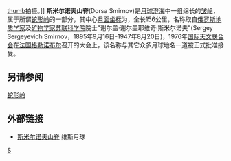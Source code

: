 [[image:Dorsa_Smirnov_-_LROC_-_WAC.JPG|thumb]]拍摄。]]
'''斯米尔诺夫山脊'''(Dorsa Smirnov)是[[月球|月球]][[澄海|澄海]]中一组绵长的[[皱岭|皱岭]]，属于所谓[[蛇形岭|蛇形岭]]的一部分，其中心[[月面坐标|月面坐标]]为{{Lunar coords and quad cat|27.3|N|25.3|E|globe:Moon}}，全长156公里，名称取自[[俄罗斯|俄罗斯]][[地质学家|地质学家]]及[[矿物学|矿物学家]][[俄罗斯科学院|苏联科学院]]院士"谢尔盖·谢尔盖耶维奇·斯米尔诺夫"(Sergey Sergeyevich Smirnov，1895年9月16日-1947年8月20日)，1976年[[国际天文联合会|国际天文联合会]]在[[法国|法国]][[格勒诺布尔|格勒诺布尔]]召开的大会上，该名称与其它众多月球地名一道被正式批准接受。

==另请参阅==
[[蛇形岭|蛇形岭]]

==外部链接==
* [http://the-moon.wikispaces.com/Dorsa+Smirnov 斯米尔诺夫山脊] {{Wayback|url=http://the-moon.wikispaces.com/Dorsa+Smirnov |date=20180530151754 }} 维斯月球

{{moon-stub}}
[[Category:月球山脊|S]]
